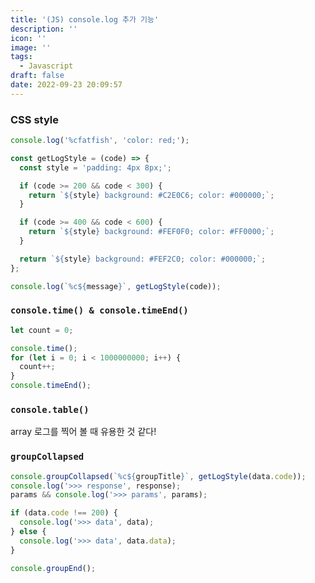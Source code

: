```yaml
---
title: '(JS) console.log 추가 기능'
description: ''
icon: ''
image: ''
tags:
  - Javascript
draft: false
date: 2022-09-23 20:09:57
---
```


### CSS style

```jsx
console.log('%cfatfish', 'color: red;');
```

```jsx
const getLogStyle = (code) => {
  const style = 'padding: 4px 8px;';

  if (code >= 200 && code < 300) {
    return `${style} background: #C2E0C6; color: #000000;`;
  }

  if (code >= 400 && code < 600) {
    return `${style} background: #FEF0F0; color: #FF0000;`;
  }

  return `${style} background: #FEF2C0; color: #000000;`;
};

console.log(`%c${message}`, getLogStyle(code));
```

### `console.time() & console.timeEnd()`

```jsx
let count = 0;

console.time();
for (let i = 0; i < 1000000000; i++) {
  count++;
}
console.timeEnd();
```

### `console.table()`

array 로그를 찍어 볼 때 유용한 것 같다!

### `groupCollapsed`

```jsx
console.groupCollapsed(`%c${groupTitle}`, getLogStyle(data.code));
console.log('>>> response', response);
params && console.log('>>> params', params);

if (data.code !== 200) {
  console.log('>>> data', data);
} else {
  console.log('>>> data', data.data);
}

console.groupEnd();
```
